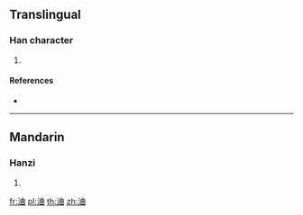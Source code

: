 {{character info/new}}
==Translingual==

===Han character===
{{Han char|rn=85|rad=水|as=06|sn=9|four=35160|canj=ETW}}

# {{defn|Han|sort=水06}}

====References====
* {{Han ref|kx=0623.030|dkj=17430|dj=1019.060|hdz=31607.020|uh=6D40|ud=27968|bh=CFA6|bd=53158}}

----

==Mandarin==

===Hanzi===
{{cmn-hanzi|pin=[[qǔ]] ([[qu3]])|wg=ch'ü<sup>3</sup>}}

# {{defn|lang=cmn|sort=水06}}

[[fr:浀]]
[[pl:浀]]
[[th:浀]]
[[zh:浀]]